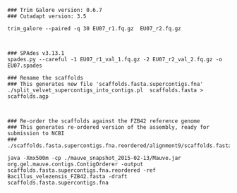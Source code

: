 

```
### Trim Galore version: 0.6.7
### Cutadapt version: 3.5

trim_galore --paired -q 30 EU07_r1.fq.gz  EU07_r2.fq.gz



### SPAdes v3.13.1
spades.py --careful -1 EU07_r1_val_1.fq.gz -2 EU07_r2_val_2.fq.gz -o EU07.spades

### Rename the scaffolds
### This generates new file 'scaffolds.fasta.supercontigs.fna'
./split_velvet_supercontigs_into_contigs.pl  scaffolds.fasta > scaffolds.agp



### Re-order the scaffolds against the FZB42 reference genome
### This generates re-ordered version of the assembly, ready for submission to NCBI
### ./scaffolds.fasta.supercontigs.fna.reordered/alignment9/scaffolds.fasta.supercontigs.fna

java -Xmx500m -cp ./mauve_snapshot_2015-02-13/Mauve.jar org.gel.mauve.contigs.ContigOrderer -output scaffolds.fasta.supercontigs.fna.reordered -ref Bacillus_velezensis_FZB42.fasta -draft scaffolds.fasta.supercontigs.fna 


```



